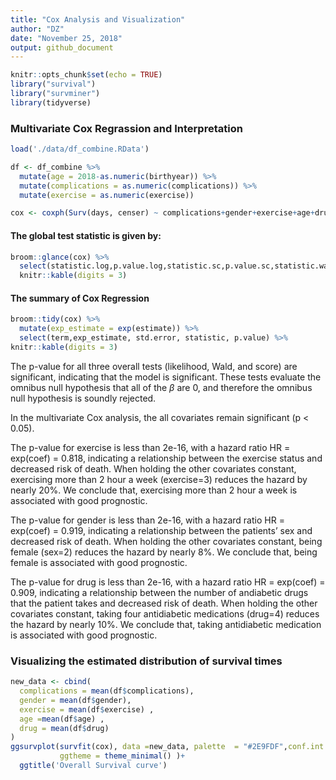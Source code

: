 ```yaml
---
title: "Cox Analysis and Visualization"
author: "DZ"
date: "November 25, 2018"
output: github_document
---
```


```r
knitr::opts_chunk$set(echo = TRUE)
library("survival")
library("survminer")
library(tidyverse)
```

### Multivariate Cox Regrassion and Interpretation
```r
load('./data/df_combine.RData')

df <- df_combine %>% 
  mutate(age = 2018-as.numeric(birthyear)) %>% 
  mutate(complications = as.numeric(complications)) %>% 
  mutate(exercise = as.numeric(exercise))

cox <- coxph(Surv(days, censer) ~ complications+gender+exercise+age+drug, data =df)

```

#### The global test statistic is given by:
```r
broom::glance(cox) %>%
  select(statistic.log,p.value.log,statistic.sc,p.value.sc,statistic.wald,p.value.wald,r.squared) %>% 
  knitr::kable(digits = 3)
```

#### The summary of Cox Regression 
```r

broom::tidy(cox) %>% 
  mutate(exp_estimate = exp(estimate)) %>% 
  select(term,exp_estimate, std.error, statistic, p.value) %>% 
knitr::kable(digits = 3)

```



The p-value for all three overall tests (likelihood, Wald, and score) are significant, indicating that the model is significant. These tests evaluate the omnibus null hypothesis that all of the $\beta$ are 0, and therefore the omnibus null hypothesis is soundly rejected.

In the multivariate Cox analysis, the all covariates remain significant (p < 0.05).

The p-value for exercise is less than 2e-16, with a hazard ratio HR = exp(coef) = 0.818, indicating a relationship between the exercise status and decreased risk of death.  When holding the other covariates constant, exercising more than 2 hour a week (exercise=3) reduces the hazard by nearly 20%. We conclude that, exercising more than 2 hour a week is associated with good prognostic.

The p-value for gender is less than 2e-16, with a hazard ratio HR = exp(coef) = 0.919, indicating a relationship between the patients’ sex and decreased risk of death.  When holding the other covariates constant, being female (sex=2) reduces the hazard by nearly 8%. We conclude that, being female is associated with good prognostic.

The p-value for drug is less than 2e-16, with a hazard ratio HR = exp(coef) = 0.909, indicating a relationship between the number of andiabetic drugs that the patient takes and decreased risk of death. When holding the other covariates constant, taking four antidiabetic medications (drug=4) reduces the hazard by nearly 10%. We conclude that, taking antidiabetic medication is associated with good prognostic.

### Visualizing the estimated distribution of survival times
```r
new_data <- cbind(
  complications = mean(df$complications),
  gender = mean(df$gender), 
  exercise = mean(df$exercise) ,
  age =mean(df$age) ,
  drug = mean(df$drug)
)
ggsurvplot(survfit(cox), data =new_data, palette  = "#2E9FDF",conf.int = T,
           ggtheme = theme_minimal() )+
  ggtitle('Overall Survival curve')
```

